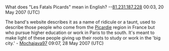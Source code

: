 <article id="10264204" title=Talk:Les Fatals Picards>
	<talkpage id="10264204" title="Talk:Les Fatals Picards">
{{WikiProject France|class=start|importance= }}
{{EurovisionNotice|class=start|importance=low}}
What does &quot;Les Fatals Picards&quot; mean in English? --[[User:81.231.187.228|81.231.187.228]] 00:03, 20 May 2007 (UTC)

The band's website describes it as a name of ridicule or a taunt, used to describe those people who come from the [[Picardie]] region in France but who pursue higher education or work in Paris to the south.  It's meant to make light of these people giving up their roots to study or work in the 'big city.'  - [[User:Mochajava97|Mochajava97]] 09:07, 28 May 2007 (UTC)
	</talkpage>
</article>